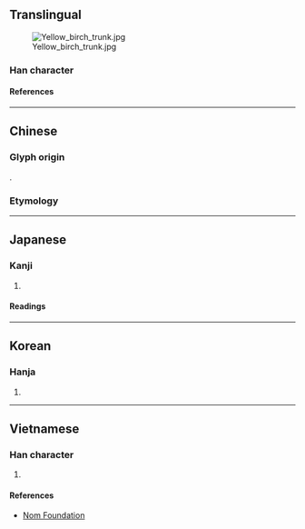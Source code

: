 {{also|幹|干}}
{{character info}}
==Translingual==
[[Image:Yellow birch trunk.jpg|thumb]]

===Han character===
{{Han char|rn=75|rad=木|as=10|sn=14|four=48494|canj=JJOD|ids=⿰龺⿱𠆢木}}

====References====
{{Han ref|kx=0544.010|dkj=15257|dj=0931.200|hdz=21261.100|uh=69A6}}

----

==Chinese==

===Glyph origin===
{{Han etym}}
{{Han compound|倝|木|c1=p|c2=s|t2=tree|ls=psc}}.

===Etymology===
{{zh-see|幹|v|tree trunk}}

----

==Japanese==

===Kanji===
{{ja-kanji|grade=|rs=木10}}

# {{rfdef|ja|sort=木10}}

====Readings====
{{ja-readings
|on=かん
|kun=みき
}}

----

==Korean==

===Hanja===
{{ko-hanja|간}}

# {{rfdef|ko|sort=木10}}

----

==Vietnamese==

===Han character===
{{vi-readings|rs=木10|reading=cán}}

# {{rfdef|vi|sort=木10}}

====References====
* [http://nomfoundation.org/common/nom_details.php?codepoint=69a6 Nom Foundation]
